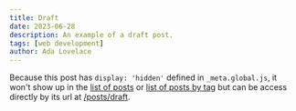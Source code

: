 ```yaml
---
title: Draft
date: 2023-06-28
description: An example of a draft post.
tags: [web development]
author: Ada Lovelace
---
```


Because this post has `display: 'hidden'` defined in `_meta.global.js`, it won't show up
in the [list of posts](/posts) or
[list of posts by tag](/tags/web%20development) but can be access directly by
its url at [/posts/draft](/posts/draft).
